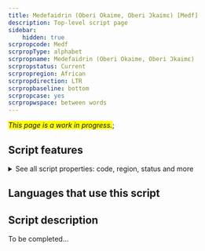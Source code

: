 ```yaml
---
title: Medefaidrin (Oberi Okaime, Oberi Ɔkaimɛ) [Medf]
description: Top-level script page
sidebar:
    hidden: true
scrpropcode: Medf
scrpropType: alphabet
scrpropname: Medefaidrin (Oberi Okaime, Oberi Ɔkaimɛ)
scrpropstatus: Current
scrpropregion: African
scrpropdirection: LTR
scrpropbaseline: bottom
scrpropcase: yes
scrpropwspace: between words
---
```


<span style='background-color:yellow'>_This page is a work in progress._</span>;


## Script features

<details>
<summary> See all script properties: code, region, status and more</summary>
<ScriptInfo />
</details>

## Languages that use this script

<WsList script='Medf' wsMax='5' />

## Script description

To be completed...

